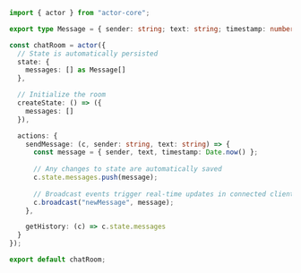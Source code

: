 ```typescript
import { actor } from "actor-core";

export type Message = { sender: string; text: string; timestamp: number; }

const chatRoom = actor({
  // State is automatically persisted
  state: { 
    messages: [] as Message[] 
  },

  // Initialize the room
  createState: () => ({
    messages: []
  }),

  actions: {
    sendMessage: (c, sender: string, text: string) => {
      const message = { sender, text, timestamp: Date.now() };
      
      // Any changes to state are automatically saved
      c.state.messages.push(message);
      
      // Broadcast events trigger real-time updates in connected clients
      c.broadcast("newMessage", message);
    },

    getHistory: (c) => c.state.messages
  }
});

export default chatRoom;
```
